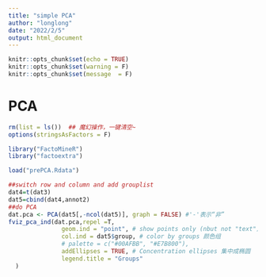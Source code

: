 ---
title: "simple PCA"
author: "longlong"
date: "2022/2/5"
output: html_document
---

```{r setup, include=FALSE}
knitr::opts_chunk$set(echo = TRUE)
knitr::opts_chunk$set(warning = F)
knitr::opts_chunk$set(message  = F) 
```

# PCA

```{r}
rm(list = ls())  ## 魔幻操作，一键清空~
options(stringsAsFactors = F)

library("FactoMineR")
library("factoextra") 

load("prePCA.Rdata")

##switch row and column and add grouplist
dat4=t(dat3)
dat5=cbind(dat4,annot2)
##do PCA
dat.pca <- PCA(dat5[,-ncol(dat5)], graph = FALSE) #'-'表示“非”
fviz_pca_ind(dat.pca,repel =T,
               geom.ind = "point", # show points only (nbut not "text")只显示点不显示文本
               col.ind = dat5$group, # color by groups 颜色组
               # palette = c("#00AFBB", "#E7B800"),
               addEllipses = TRUE, # Concentration ellipses 集中成椭圆
               legend.title = "Groups"
  )

```
